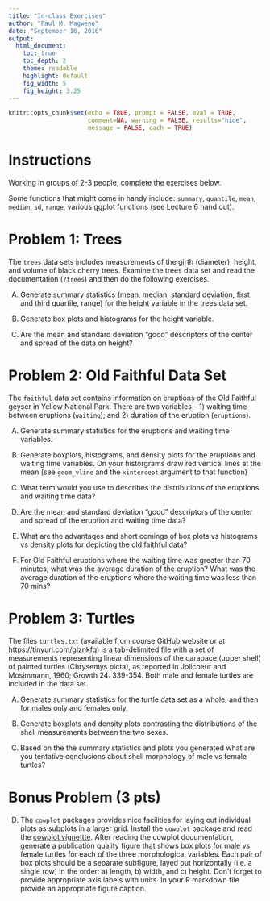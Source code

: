 ```yaml
---
title: "In-class Exercises"
author: "Paul M. Magwene"
date: "September 16, 2016"
output:
  html_document:
    toc: true
    toc_depth: 2
    theme: readable
    highlight: default  
    fig_width: 5
    fig_height: 3.25
---
```

  
```r
knitr::opts_chunk$set(echo = TRUE, prompt = FALSE, eval = TRUE, 
                      comment=NA, warning = FALSE, results="hide",
                      message = FALSE, cach = TRUE)
```

# Instructions

Working in groups of 2-3 people, complete the exercises below.

Some functions that might come in handy include: `summary`, `quantile`, `mean`, `median`, `sd`, `range`, various ggplot functions (see Lecture 6 hand out).

# Problem 1: Trees

The `trees` data sets includes measurements of the girth (diameter), height, and volume of black cherry trees.  Examine the trees data set and read the documentation (`?trees`) and then do the following exercises.

A) Generate summary statistics (mean, median, standard deviation, first and third quartile, range) for the height variable in the trees data set.

B) Generate box plots and histograms for the height variable.

C) Are the mean and standard deviation "good" descriptors of the center and spread of the data on height? 


# Problem 2: Old Faithful Data Set

The `faithful` data set contains information on eruptions of the Old Faithful geyser in Yellow National Park.  There are two variables -- 1) waiting time between eruptions (`waiting`); and 2) duration of the eruption (`eruptions`).

A) Generate summary statistics for the eruptions and waiting time variables.

B) Generate boxplots, histograms, and density plots for the eruptions and waiting time variables.  On your historgrams draw red vertical lines at the mean (see `geom_vline` and the `xintercept` argument to that function)

C) What term would you use to describes the distributions of the eruptions and waiting  time data?

D) Are the mean and standard deviation "good" descriptors of the center and spread of the eruption and waiting time data? 

E) What are the advantages and short comings of box plots vs histograms vs density plots for depicting the old faithful data?

F) For Old Faithful eruptions where the waiting time was greater than 70 minutes, what was the average duration of the eruption?  What was the average duration of the eruptions where the waiting time was less than 70 mins?


# Problem 3: Turtles

The files `turtles.txt` (available from course GitHub website or at https://tinyurl.com/glznkfq) is a tab-delimited file with a set of measurements representing linear dimensions of the carapace (upper shell) of painted turtles (Chrysemys picta), as reported in Jolicoeur and Mosimmann, 1960; Growth 24: 339-354.  Both male and female turtles are included in the data set.

A) Generate summary statistics for the turtle data set as a whole, and then for males only and females only.

B) Generate boxplots and density plots contrasting the distributions of the shell measurements between the two sexes.

C) Based on the the summary statistics and plots you generated what are you tentative conclusions about shell morphology of male vs female turtles?


# Bonus Problem (3 pts)

D)  The `cowplot` packages provides nice facilities for laying out individual plots as subplots in a larger grid.  Install the `cowplot` package and read the [cowplot vignettte](https://cran.r-project.org/web/packages/cowplot/vignettes/introduction.html).  After reading the cowplot documentation, generate a publication quality figure that shows box plots for male vs female turtles for each of the three morphological variables.  Each pair of box plots should be a separate subfigure, layed out horizontally (i.e. a single row)  in the order: a) length, b) width, and c) height.  Don't forget to provide appropriate axis labels with units.  In your R markdown file provide an appropriate figure caption.